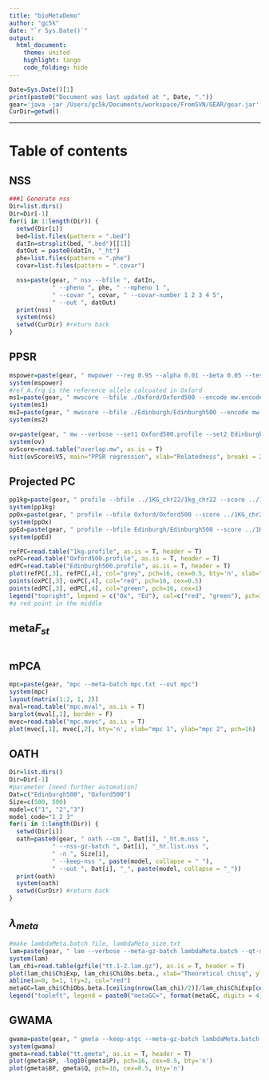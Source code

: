 ```yaml
---
title: "bioMetaDemo"
author: "gc5k"
date: "`r Sys.Date()`"
output:
  html_document:
    theme: united
    highlight: tango
    code_folding: hide
---
```


```r
Date=Sys.Date()[1]
print(paste0("Document was last updated at ", Date, "."))
gear='java -jar /Users/gc5k/Documents/workspace/FromSVN/GEAR/gear.jar'
CurDir=getwd()
```

----

# Table of contents {.tabset .tabset-fade .tabset-pills}

## NSS
```r

###1 Generate nss
Dir=list.dirs()
Dir=Dir[-1]
for(i in 1:length(Dir)) {
  setwd(Dir[i])
  bed=list.files(pattern = ".bed")
  datIn=strsplit(bed, ".bed")[[1]]
  datOut = paste0(datIn, "_ht")
  phe=list.files(pattern = ".phe")
  covar=list.files(pattern = ".covar")

  nss=paste(gear, " nss --bfile ", datIn, 
            " --pheno ", phe, " --mpheno 1 ",
            " --covar ", covar, " --covar-number 1 2 3 4 5",
            " --out ", datOut)
  print(nss)
  system(nss)
  setwd(CurDir) #return back
}

```


## PPSR
```r
mspower=paste(gear, " mwpower --reg 0.95 --alpha 0.01 --beta 0.05 --test 250000 --out mw")
system(mspower)
#ref_A.frq is the reference allele calcuated in Oxford
ms1=paste(gear, " mwscore --bfile ./Oxford/Oxford500 --encode mw.encode --refallele ref_A.frq --out Oxford500")
system(ms1)
ms2=paste(gear, " mwscore --bfile ./Edinburgh/Edinburgh500 --encode mw.encode --refallele ref_A.frq --out Edinburgh500")
system(ms2)

ov=paste(gear, " mw --verbose --set1 Oxford500.profile --set2 Edinburgh500.profile --encode mw.encode --out overlap")
system(ov)
ovScore=read.table("overlap.mw", as.is = T)
hist(ovScore$V5, main="PPSR regression", xlab="Relatedness", breaks = 25)
```


## Projected PC
```r
pp1kg=paste(gear, " profile --bfile ../1KG_chr22/1kg_chr22 --score ../1KG_chr22/1kg_PPSR.score --out 1kg")
system(pp1kg)
ppOx=paste(gear, " profile --bfile Oxford/Oxford500 --score ../1KG_chr22/1kg_PPSR.score --out Oxford500")
system(ppOx)
ppEd=paste(gear, " profile --bfile Edinburgh/Edinburgh500 --score ../1KG_chr22/1kg_PPSR.score --out Edinburgh500")
system(ppEd)

refPC=read.table("1kg.profile", as.is = T, header = T)
oxPC=read.table("Oxford500.profile", as.is = T, header = T)
edPC=read.table("Edinburgh500.profile", as.is = T, header = T)
plot(refPC[,3], refPC[,4], col="grey", pch=16, cex=0.5, bty='n', xlab="E 1", ylab="E 2")
points(oxPC[,3], oxPC[,4], col="red", pch=16, cex=0.5)
points(edPC[,3], edPC[,4], col="green", pch=16, cex=1)
legend("topright", legend = c("Ox", "Ed"), col=c("red", "green"), pch=16, cex=0.5, bty ='n')
#a red point in the middle
```

## meta$F_{st}$
```r

```

## mPCA
```r
mpc=paste(gear, "mpc --meta-batch mpc.txt --out mpc")
system(mpc)
layout(matrix(1:2, 1, 2))
mval=read.table("mpc.mval", as.is = T)
barplot(mval[,1], border = F)
mvec=read.table("mpc.mvec", as.is = T)
plot(mvec[,1], mvec[,2], bty='n', xlab="mpc 1", ylab="mpc 2", pch=16)

```


## OATH
```r
Dir=list.dirs()
Dir=Dir[-1]
#parameter [need further automation]
Dat=c("Edinburgh500", "Oxford500")
Size=c(500, 500)
model=c("1", "2","3")
model_code="1_2_3"
for(i in 1:length(Dir)) {
  setwd(Dir[i])
  oath=paste0(gear, " oath --cm ", Dat[i], "_ht.m.nss ",
            " --nss-gz-batch ", Dat[i], "_ht.list.nss ",
            " -n ", Size[i],
            " --keep-nss ", paste(model, collapse = " "),
            " --out ", Dat[i], "_", paste(model, collapse = "_"))
  print(oath)
  system(oath)
  setwd(CurDir) #return back
}

```


## $\lambda_{meta}$
```r
#make lambdaMeta.batch file, lambdaMeta_size.txt
lam=paste(gear, " lam --verbose --meta-gz-batch lambdaMeta.batch --qt-size lambdaMeta_size.txt --out tt")
system(lam)
lam_chi=read.table(gzfile("tt.1-2.lam.gz"), as.is = T, header = T)
plot(lam_chi$ChiExp, lam_chi$ChiObs.beta., xlab="Theoretical chisq", ylab="Observed chisq", bty='n', pch=16, cex=0.5)
abline(a=0, b=1, lty=2, col="red")
metaGC=lam_chi$ChiObs.beta.[ceiling(nrow(lam_chi)/2)]/lam_chi$ChiExp[ceiling(nrow(lam_chi)/2)]
legend("topleft", legend = paste0("metaGC=", format(metaGC, digits = 4)), pch=1, col="white", bty='n')

```


## GWAMA
```r
gwama=paste(gear, " gmeta --keep-atgc --meta-gz-batch lambdaMeta.batch --qt-size lambdaMeta_size.txt --out tt")
system(gwama)
gmeta=read.table("tt.gmeta", as.is = T, header = T)
plot(gmeta$BP, -log10(gmeta$P), pch=16, cex=0.5, bty='n')
plot(gmeta$BP, gmeta$Q, pch=16, cex=0.5, bty='n')

```


